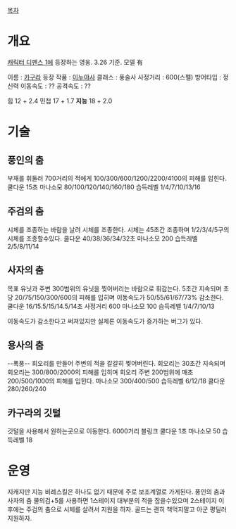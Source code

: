 [[목차]]
= 개요 =
[[캐릭터 디펜스 1]]에 등장하는 영웅. 3.26 기준. 모델 有

이름 : [[카구라]]
등장 작품 : [[이누야사]]
클래스 : 풍술사
사정거리 : 600(스펠)
방어타입 : 정신력
이동속도 : ??
공격속도 : ??

힘 12 + 2.4
민첩 17 + 1.7
'''지능''' 18 + 2.0



= 기술 =

== 풍인의 춤 ==
부채를 휘둘러 700거리의 적에게 100/300/600/1200/2200/4100의 피해를 입힌다.
쿨다운 15초
마나소모 80/100/120/140/160/180
습득레벨 1/4/7/10/13/16


== 주검의 춤 ==
시체를 조종하는 바람을 날려 시체를 조종한다.
시체는 45초간 조종하며 1/2/3/4/5구의 시체를 조종할수있다.
쿨다운 40/38/36/34/32초 마나소모 200
습득레벨 2/5/8/11/14


== 사자의 춤 ==
목표 유닛과 주변 300범위의 유닛을 찢어버리는 바람으로 휘감는다.
5초간 지속되며 초당 20/75/150/300/600의 피해를 입히며 이동속도가 50/55/61/67/73% 감소한다.
쿨다운 16/15.5/15/14.5/14초 사정거리 600 마나소모 100
습득레벨 1/4/7/10/13

이동속도가 감소한다고 써져있지만 실제론 이동속도가 증가하는 버그가 있다.


== 용사의 춤 ==
--폭풍-- 회오리를 만들어 주변의 적을 갈갈히 찢어버린다.
회오리는 30초간 지속되며 회오리는 300/800/2000의 피해를 입히며 회오리 주변 200범위에 매초 200/500/1000의 피해를 입힌다.
마나소모 300/400/500 습득레벨 6/12/18 쿨다운 280/260/240


== 카구라의 깃털 ==
깃털을 사용해서 원하는곳으로 이동한다.
6000거리 블링크 쿨다운 1초 마나소모 50 습득레벨 18


= 운영 =
지캐지만 지능 비례스킬은 하나도 없기 때문에 주로 보조계열로 가게된다.
풍인의 춤과 사자의 춤 물의검+5를 사용하면 1스테이지 대부분의 적을 잡을수있으며 2스테이지 이후에는 주검의 춤으로 시체를 살려서 지원을 하자.
골드는 괜히 책먹지말고 아군 평딜러 지원하자.
